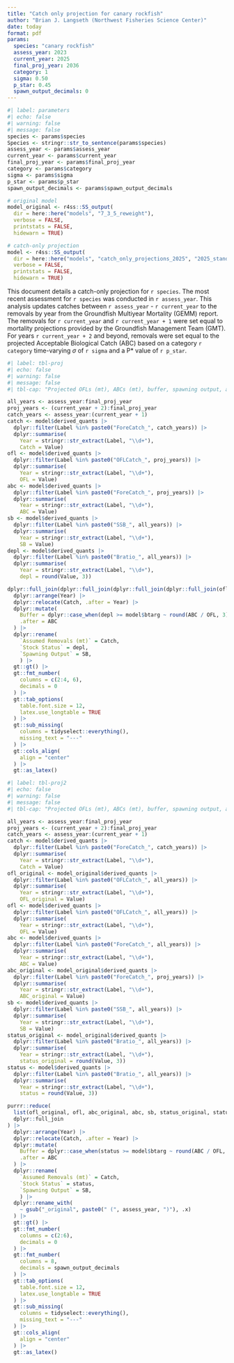 ```yaml
---
title: "Catch only projection for canary rockfish"
author: "Brian J. Langseth (Northwest Fisheries Science Center)" 
date: today
format: pdf
params:
  species: "canary rockfish"
  assess_year: 2023
  current_year: 2025
  final_proj_year: 2036
  category: 1
  sigma: 0.50
  p_star: 0.45
  spawn_output_decimals: 0
---
```


```r
#| label: parameters
#| echo: false
#| warning: false
#| message: false
species <- params$species
Species <- stringr::str_to_sentence(params$species)
assess_year <- params$assess_year
current_year <- params$current_year
final_proj_year <- params$final_proj_year
category <- params$category
sigma <- params$sigma
p_star <- params$p_star
spawn_output_decimals <- params$spawn_output_decimals

# original model
model_original <- r4ss::SS_output(
  dir = here::here("models", "7_3_5_reweight"),
  verbose = FALSE,
  printstats = FALSE, 
  hidewarn = TRUE)

# catch-only projection
model <- r4ss::SS_output(
  dir = here::here("models", "catch_only_projections_2025", "2025_standard"),
  verbose = FALSE,
  printstats = FALSE, 
  hidewarn = TRUE) 

```

This document details a catch-only projection for `r species`. The most recent assessment for `r species` was conducted in `r assess_year`. This analysis updates catches between `r assess_year` - `r current_year` to the removals by year from the Groundfish Multiyear Mortality (GEMM) report. The removals for `r current_year` and `r current_year + 1` were set equal to mortality projections provided by the Groundfish Management Team (GMT). For years `r current_year + 2` and beyond, removals were set equal to the projected Acceptable Biological Catch (ABC) based on a category `r category` time-varying $\sigma$ of `r sigma` and a P* value of `r p_star`.

```r
#| label: tbl-proj
#| echo: false
#| warning: false
#| message: false
#| tbl-cap: "Projected OFLs (mt), ABCs (mt), buffer, spawning output, and stock status given the assumed removals."

all_years <- assess_year:final_proj_year
proj_years <- (current_year + 2):final_proj_year
catch_years <- assess_year:(current_year + 1)
catch <- model$derived_quants |> 
  dplyr::filter(Label %in% paste0("ForeCatch_", catch_years)) |> 
  dplyr::summarise(
    Year = stringr::str_extract(Label, "\\d+"),
    Catch = Value) 
ofl <- model$derived_quants |> 
  dplyr::filter(Label %in% paste0("OFLCatch_", proj_years)) |> 
  dplyr::summarise(
    Year = stringr::str_extract(Label, "\\d+"),
    OFL = Value) 
abc <- model$derived_quants |> 
  dplyr::filter(Label %in% paste0("ForeCatch_", proj_years)) |> 
  dplyr::summarise(
    Year = stringr::str_extract(Label, "\\d+"),
    ABC = Value) 
sb <- model$derived_quants |> 
  dplyr::filter(Label %in% paste0("SSB_", all_years)) |> 
  dplyr::summarise(
    Year = stringr::str_extract(Label, "\\d+"),
    SB = Value) 
depl <- model$derived_quants |> 
  dplyr::filter(Label %in% paste0("Bratio_", all_years)) |> 
  dplyr::summarise(
    Year = stringr::str_extract(Label, "\\d+"),
    depl = round(Value, 3)) 

dplyr::full_join(dplyr::full_join(dplyr::full_join(dplyr::full_join(ofl, abc), sb), depl), catch) |>
  dplyr::arrange(Year) |>
  dplyr::relocate(Catch, .after = Year) |>
  dplyr::mutate(
    Buffer = dplyr::case_when(depl >= model$btarg ~ round(ABC / OFL, 3), .default = NA),
    .after = ABC
  ) |>
  dplyr::rename(
    `Assumed Removals (mt)` = Catch,
    `Stock Status` = depl,
    `Spawning Output` = SB,
    ) |>
  gt::gt() |>
  gt::fmt_number(
    columns = c(2:4, 6),
    decimals = 0
  ) |>
  gt::tab_options(
    table.font.size = 12,
    latex.use_longtable = TRUE 
  ) |>
  gt::sub_missing(
    columns = tidyselect::everything(),
    missing_text = "---"
  ) |>
  gt::cols_align(
    align = "center"
  ) |>
  gt::as_latex()


```

::: {.landscape}
```r
#| label: tbl-proj2
#| echo: false
#| warning: false
#| message: false
#| tbl-cap: "Projected OFLs (mt), ABCs (mt), buffer, spawning output, and stock status given the assumed removals."

all_years <- assess_year:final_proj_year
proj_years <- (current_year + 2):final_proj_year
catch_years <- assess_year:(current_year + 1)
catch <- model$derived_quants |> 
  dplyr::filter(Label %in% paste0("ForeCatch_", catch_years)) |> 
  dplyr::summarise(
    Year = stringr::str_extract(Label, "\\d+"),
    Catch = Value) 
ofl_original <- model_original$derived_quants |> 
  dplyr::filter(Label %in% paste0("OFLCatch_", all_years)) |> 
  dplyr::summarise(
    Year = stringr::str_extract(Label, "\\d+"),
    OFL_original = Value) 
ofl <- model$derived_quants |> 
  dplyr::filter(Label %in% paste0("OFLCatch_", all_years)) |> 
  dplyr::summarise(
    Year = stringr::str_extract(Label, "\\d+"),
    OFL = Value) 
abc <- model$derived_quants |> 
  dplyr::filter(Label %in% paste0("ForeCatch_", all_years)) |> 
  dplyr::summarise(
    Year = stringr::str_extract(Label, "\\d+"),
    ABC = Value) 
abc_original <- model_original$derived_quants |> 
  dplyr::filter(Label %in% paste0("ForeCatch_", proj_years)) |> 
  dplyr::summarise(
    Year = stringr::str_extract(Label, "\\d+"),
    ABC_original = Value) 
sb <- model$derived_quants |> 
  dplyr::filter(Label %in% paste0("SSB_", all_years)) |> 
  dplyr::summarise(
    Year = stringr::str_extract(Label, "\\d+"),
    SB = Value) 
status_original <- model_original$derived_quants |> 
  dplyr::filter(Label %in% paste0("Bratio_", all_years)) |> 
  dplyr::summarise(
    Year = stringr::str_extract(Label, "\\d+"),
    status_original = round(Value, 3)) 
status <- model$derived_quants |> 
  dplyr::filter(Label %in% paste0("Bratio_", all_years)) |> 
  dplyr::summarise(
    Year = stringr::str_extract(Label, "\\d+"),
    status = round(Value, 3)) 

purrr::reduce(
  list(ofl_original, ofl, abc_original, abc, sb, status_original, status, catch),
  dplyr::full_join
) |>
  dplyr::arrange(Year) |>
  dplyr::relocate(Catch, .after = Year) |>
  dplyr::mutate(
    Buffer = dplyr::case_when(status >= model$btarg ~ round(ABC / OFL, 3), .default = NA),
    .after = ABC
  ) |>
  dplyr::rename(
    `Assumed Removals (mt)` = Catch,
    `Stock Status` = status,
    `Spawning Output` = SB,
    ) |>
  dplyr::rename_with(
    ~ gsub("_original", paste0(" (", assess_year, ")"), .x)
  ) |> 
  gt::gt() |>
  gt::fmt_number(
    columns = c(2:6),
    decimals = 0
  ) |>
  gt::fmt_number(
    columns = 8,
    decimals = spawn_output_decimals
  ) |>
  gt::tab_options(
    table.font.size = 12,
    latex.use_longtable = TRUE 
  ) |>
  gt::sub_missing(
    columns = tidyselect::everything(),
    missing_text = "---"
  ) |>
  gt::cols_align(
    align = "center"
  ) |>
  gt::as_latex()


```

:::
